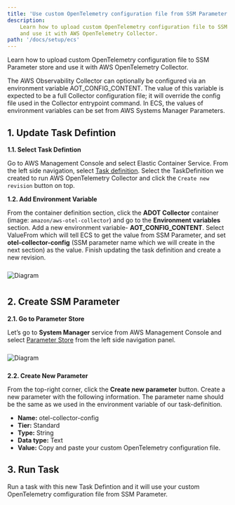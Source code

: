 ```yaml
---
title: 'Use custom OpenTelemetry configuration file from SSM Parameter'
description:
    Learn how to upload custom OpenTelemetry configuration file to SSM Parameter store
    and use it with AWS OpenTelemetry Collector.
path: '/docs/setup/ecs'
---
```




Learn how to upload custom OpenTelemetry configuration file to SSM Parameter store
and use it with AWS OpenTelemetry Collector.


<SectionSeparator />

The AWS Observability Collector can optionally be configured via an environment variable AOT_CONFIG_CONTENT. The value of this 
variable is expected to be a full Collector configuration file; it will override the config file used in the Collector 
entrypoint command. In ECS, the values of environment variables can be set from AWS Systems Manager Parameters.



## 1. Update Task Defintion

**1.1. Select Task Defintion**

Go to AWS Management Console and select Elastic Container Service. From the left side navigation, select [Task 
definition](https://us-west-2.console.aws.amazon.com/ecs/home?region=us-west-2#/taskDefinitions). Select the 
TaskDefinition we created to run AWS OpenTelemetry Collector and click the `Create new revision` button on top.

**1.2. Add Environment Variable**

From the container definition section, click the **ADOT Collector** container (image: `amazon/aws-otel-collector`) and go 
to the **Environment variables** section. Add a new environment variable- **AOT_CONFIG_CONTENT**. Select ValueFrom 
which will tell ECS to get the value from SSM Parameter, and set **otel-collector-config** (SSM parameter name which
we will create in the next section) as the value. Finish updating the task definition and create a new revision.

<img src={custom_config_01} alt="Diagram" style="margin: 10px 0;" />
<div style="height: 40px" />


<SectionSeparator />

## 2. Create SSM Parameter

**2.1. Go to Parameter Store**

Let’s go to **System Manager** service from AWS Management Console and select 
[Parameter Store](https://us-west-2.console.aws.amazon.com/systems-manager/home?region=us-west-2) from the left 
side navigation panel.

<img src={ssm_01} alt="Diagram" style="margin: 10px 0;" />
<div style="height: 40px" />

**2.2. Create New Parameter**

From the top-right corner, click the **Create new parameter** button. Create a new parameter with the following 
information. The parameter name should be the same as we used in the environment variable of our task-definition. 

- **Name:** otel-collector-config
- **Tier:** Standard
- **Type:** String
- **Data type:** Text
- **Value:** Copy and paste your custom OpenTelemetry configuration file.


<SectionSeparator />

## 3. Run Task
Run a task with this new Task Defintion and it will use your custom OpenTelemetry comfiguration file from SSM Parameter.

